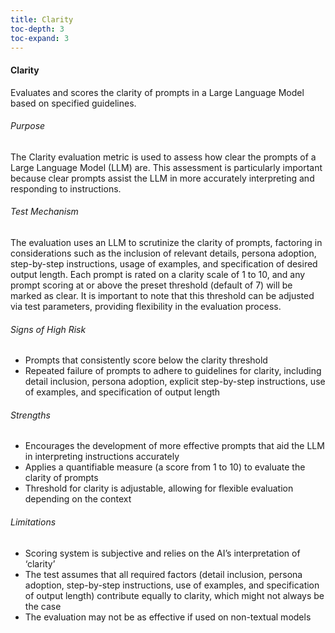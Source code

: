 ```yaml
---
title: Clarity
toc-depth: 3
toc-expand: 3
---
```






    
#### Clarity

Evaluates and scores the clarity of prompts in a Large Language Model based on specified guidelines.

###### Purpose

The Clarity evaluation metric is used to assess how clear the prompts of a Large Language Model (LLM) are. This
assessment is particularly important because clear prompts assist the LLM in more accurately interpreting and
responding to instructions.

###### Test Mechanism

The evaluation uses an LLM to scrutinize the clarity of prompts, factoring in considerations such as the inclusion
of relevant details, persona adoption, step-by-step instructions, usage of examples, and specification of desired
output length. Each prompt is rated on a clarity scale of 1 to 10, and any prompt scoring at or above the preset
threshold (default of 7) will be marked as clear. It is important to note that this threshold can be adjusted via
test parameters, providing flexibility in the evaluation process.

###### Signs of High Risk

- Prompts that consistently score below the clarity threshold
- Repeated failure of prompts to adhere to guidelines for clarity, including detail inclusion, persona adoption,
explicit step-by-step instructions, use of examples, and specification of output length

###### Strengths

- Encourages the development of more effective prompts that aid the LLM in interpreting instructions accurately
- Applies a quantifiable measure (a score from 1 to 10) to evaluate the clarity of prompts
- Threshold for clarity is adjustable, allowing for flexible evaluation depending on the context

###### Limitations

- Scoring system is subjective and relies on the AI’s interpretation of 'clarity'
- The test assumes that all required factors (detail inclusion, persona adoption, step-by-step instructions, use of
examples, and specification of output length) contribute equally to clarity, which might not always be the case
- The evaluation may not be as effective if used on non-textual models




 